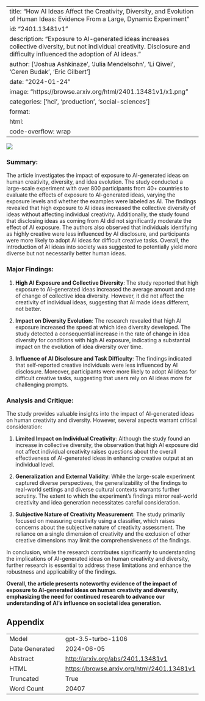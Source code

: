 
---
title: "How AI Ideas Affect the Creativity, Diversity, and Evolution of Human Ideas: Evidence From a Large, Dynamic Experiment"
id: "2401.13481v1"
description: "Exposure to AI-generated ideas increases collective diversity, but not individual creativity. Disclosure and difficulty influenced the adoption of AI ideas."
author: ['Joshua Ashkinaze', 'Julia Mendelsohn', 'Li Qiwei', 'Ceren Budak', 'Eric Gilbert']
date: "2024-01-24"
image: "https://browse.arxiv.org/html/2401.13481v1/x1.png"
categories: ['hci', 'production', 'social-sciences']
format:
  html:
    code-overflow: wrap
---

![](https://browse.arxiv.org/html/2401.13481v1/x1.png)

### Summary:
The article investigates the impact of exposure to AI-generated ideas on human creativity, diversity, and idea evolution. The study conducted a large-scale experiment with over 800 participants from 40+ countries to evaluate the effects of exposure to AI-generated ideas, varying the exposure levels and whether the examples were labeled as AI. The findings revealed that high exposure to AI ideas increased the collective diversity of ideas without affecting individual creativity. Additionally, the study found that disclosing ideas as coming from AI did not significantly moderate the effect of AI exposure. The authors also observed that individuals identifying as highly creative were less influenced by AI disclosure, and participants were more likely to adopt AI ideas for difficult creative tasks. Overall, the introduction of AI ideas into society was suggested to potentially yield more diverse but not necessarily better human ideas.

### Major Findings:
1. **High AI Exposure and Collective Diversity**: The study reported that high exposure to AI-generated ideas increased the average amount and rate of change of collective idea diversity. However, it did not affect the creativity of individual ideas, suggesting that AI made ideas different, not better.

2. **Impact on Diversity Evolution**: The research revealed that high AI exposure increased the speed at which idea diversity developed. The study detected a consequential increase in the rate of change in idea diversity for conditions with high AI exposure, indicating a substantial impact on the evolution of idea diversity over time.

3. **Influence of AI Disclosure and Task Difficulty**: The findings indicated that self-reported creative individuals were less influenced by AI disclosure. Moreover, participants were more likely to adopt AI ideas for difficult creative tasks, suggesting that users rely on AI ideas more for challenging prompts.

### Analysis and Critique:
The study provides valuable insights into the impact of AI-generated ideas on human creativity and diversity. However, several aspects warrant critical consideration:

1. **Limited Impact on Individual Creativity**: Although the study found an increase in collective diversity, the observation that high AI exposure did not affect individual creativity raises questions about the overall effectiveness of AI-generated ideas in enhancing creative output at an individual level.

2. **Generalization and External Validity**: While the large-scale experiment captured diverse perspectives, the generalizability of the findings to real-world settings and diverse cultural contexts warrants further scrutiny. The extent to which the experiment's findings mirror real-world creativity and idea generation necessitates careful consideration.

3. **Subjective Nature of Creativity Measurement**: The study primarily focused on measuring creativity using a classifier, which raises concerns about the subjective nature of creativity assessment. The reliance on a single dimension of creativity and the exclusion of other creative dimensions may limit the comprehensiveness of the findings.

In conclusion, while the research contributes significantly to understanding the implications of AI-generated ideas on human creativity and diversity, further research is essential to address these limitations and enhance the robustness and applicability of the findings.

**Overall, the article presents noteworthy evidence of the impact of exposure to AI-generated ideas on human creativity and diversity, emphasizing the need for continued research to advance our understanding of AI's influence on societal idea generation.**

## Appendix

|          |          |
|----------|----------|
| Model     | gpt-3.5-turbo-1106       |
| Date Generated     | 2024-06-05       |
| Abstract | [http://arxiv.org/abs/2401.13481v1](http://arxiv.org/abs/2401.13481v1)        |
| HTML     | [https://browse.arxiv.org/html/2401.13481v1](https://browse.arxiv.org/html/2401.13481v1)       |
| Truncated       | True       |
| Word Count       | 20407       |
